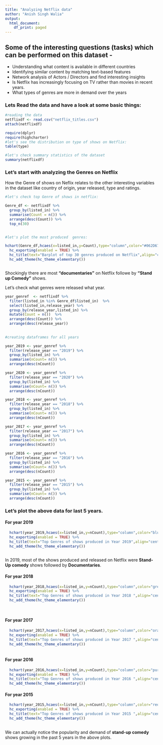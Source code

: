 ```yaml
---
title: "Analyzing Netflix data"
author: "Anish Singh Walia"
output:
  html_document:
    df_print: paged
---
```






## Some of the interesting questions (tasks) which can be performed on this dataset -

- Understanding what content is available in different countries
- Identifying similar content by matching text-based features
- Network analysis of Actors / Directors and find interesting insights
- Is Netflix has increasingly focusing on TV rather than movies in recent years.
- What types of genres are more in demand over the years


### Lets Read the data and have a look at some basic things:

```r

#reading the data
netflixdf <- read.csv("netflix_titles.csv")
attach(netflixdf)

require(dplyr)
require(highcharter)
#let's see the distribution on type of shows on Netflix:
table(type)

#let's check summary statistics of the dataset
summary(netflixdf)

```




### Let's start with analyzing  the Genres on Netflix

How the Genre of shows on Neflix relates to the other interesting variables in the dataset like country of origin, year released, type and ratings.

```r

#let's check top Genre of shows in netflix:

Genre_df <- netflixdf %>%
  group_by(listed_in) %>% 
  summarise(Count = n()) %>% 
  arrange(desc(Count)) %>% 
  top_n(30)
   

#let's plot the most produced  genres:

hchart(Genre_df,hcaes(x=listed_in,y=Count),type="column",color="#062D67",name="Count") %>% 
  hc_exporting(enabled = TRUE) %>%
  hc_title(text="Barplot of top 30 genres produced on Netflix",align="center") %>%
  hc_add_theme(hc_theme_elementary()) 



```
Shockingly there are most __"documentaries"__ on Netflix followe by __"Stand up Comedy"__ shows.


Let's check what genres were released what year.


```r


year_genref  <- netflixdf %>% 
  filter(listed_in %in% Genre_df$listed_in)  %>% 
  select(listed_in,release_year) %>% 
  group_by(release_year,listed_in) %>% 
  mutate(Count = n())  %>% 
  arrange(desc(Count)) %>% 
  arrange(desc(release_year))
  
  
#creating dataframes for all years

year_2019 <- year_genref %>% 
  filter(release_year == "2019") %>% 
  group_by(listed_in) %>% 
  summarise(nCount= n()) %>% 
  arrange(desc(nCount))

year_2020 <- year_genref %>% 
  filter(release_year == "2020") %>% 
  group_by(listed_in) %>% 
  summarise(nCount= n()) %>% 
  arrange(desc(nCount))

year_2018 <- year_genref %>% 
  filter(release_year == "2018") %>% 
  group_by(listed_in) %>% 
  summarise(nCount= n()) %>% 
  arrange(desc(nCount))

year_2017 <- year_genref %>% 
  filter(release_year == "2017") %>% 
  group_by(listed_in) %>% 
  summarise(nCount= n()) %>% 
  arrange(desc(nCount))

year_2016 <- year_genref %>% 
  filter(release_year == "2016") %>% 
  group_by(listed_in) %>% 
  summarise(nCount= n()) %>% 
  arrange(desc(nCount))

year_2015 <- year_genref %>% 
  filter(release_year == "2015") %>% 
  group_by(listed_in) %>% 
  summarise(nCount= n()) %>% 
  arrange(desc(nCount))

```


### Let's plot the above data for last 5 years.


#### For year 2019

```r

  hchart(year_2019,hcaes(x=listed_in,y=nCount),type="column",color="blue",name="Count") %>% 
  hc_exporting(enabled = TRUE) %>%
  hc_title(text="Top Genres of shows produced in Year 2019",align="center") %>%
  hc_add_theme(hc_theme_elementary()) 
  
```  
  
In 2019, most of the shows produced and released on Netflix were __Stand-Up comedy__ shows followed by __Documentaries__.  
  
#### For year 2018
  
```r

  hchart(year_2018,hcaes(x=listed_in,y=nCount),type="column",color="green",name="Count") %>% 
  hc_exporting(enabled = TRUE) %>%
  hc_title(text="Top Genres of shows produced in Year 2018 ",align="center") %>%
  hc_add_theme(hc_theme_elementary()) 
  
  
```




#### For year 2017

```r

  hchart(year_2017,hcaes(x=listed_in,y=nCount),type="column",color="orange",name="Count") %>% 
  hc_exporting(enabled = TRUE) %>%
  hc_title(text="Top Genres of shows produced in Year 2017 ",align="center") %>%
  hc_add_theme(hc_theme_elementary()) 
 
```




#### For year 2016

```r

  hchart(year_2016,hcaes(x=listed_in,y=nCount),type="column",color="purple",name="Count") %>% 
  hc_exporting(enabled = TRUE) %>%
  hc_title(text="Top Genres of shows produced in Year 2016 ",align="center") %>%
  hc_add_theme(hc_theme_elementary()) 


```


#### For year 2015

```r

  hchart(year_2015,hcaes(x=listed_in,y=nCount),type="column",color="red",name="Count") %>% 
  hc_exporting(enabled = TRUE) %>%
  hc_title(text="Top Genres of shows produced in Year 2015 ",align="center") %>%
  hc_add_theme(hc_theme_elementary()) 
  
```

We can actually notice the popularity and demand of __stand-up comedy__ shows growing in the past 5 years in the above plots.

